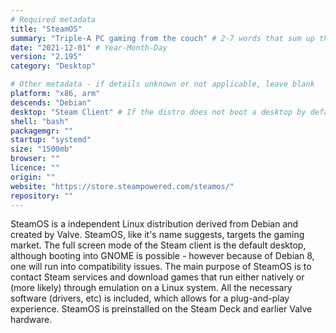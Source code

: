 ```yaml
---
# Required metadata
title: "SteamOS"
summary: "Triple-A PC gaming from the couch" # 2-7 words that sum up the distribution
date: "2021-12-01" # Year-Month-Day
version: "2.195"
category: "Desktop"

# Other metadata - if details unknown or not applicable, leave blank
platform: "x86, arm"
descends: "Debian"
desktop: "Steam Client" # If the distro does not boot a desktop by default, or doesn't ship one, leave 'desktop' blank
shell: "bash"
packagemgr: ""
startup: "systemd"
size: "1500mb"
browser: ""
licence: ""
origin: ""
website: "https://store.steampowered.com/steamos/"
repository: ""
---
```


SteamOS is a independent Linux distribution derived from Debian and created by Valve. SteamOS, like it's name suggests, targets the gaming market. The full screen mode of the Steam client is the default desktop, although booting into GNOME is possible - however because of Debian 8, one will run into compatibility issues. The main purpose of SteamOS is to contact Steam services and download games that run either natively or (more likely) through emulation on a Linux system. All the necessary software (drivers, etc) is included, which allows for a plug-and-play experience. SteamOS is preinstalled on the Steam Deck and earlier Valve hardware.
